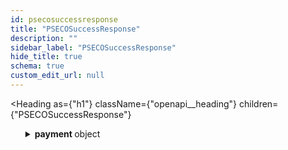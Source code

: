 ```yaml
---
id: psecosuccessresponse
title: "PSECOSuccessResponse"
description: ""
sidebar_label: "PSECOSuccessResponse"
hide_title: true
schema: true
custom_edit_url: null
---
```



<Heading
  as={"h1"}
  className={"openapi__heading"}
  children={"PSECOSuccessResponse"}
>
</Heading>





<ul>
  <SchemaItem
    collapsible={true}
    className={"schemaItem"}
  >
    <details
      style={{}}
      className={"openapi-markdown__details"}
    >
      <summary
        style={{}}
      >
        <span
          className={"openapi-schema__container"}
        >
          <strong
            className={"openapi-schema__property"}
          >
            payment
          </strong><span
            className={"openapi-schema__name"}
          >
             object
          </span>
        </span>
      </summary><div
        style={{"marginLeft":"1rem"}}
      >
        <SchemaItem
          collapsible={false}
          name={"hash"}
          required={false}
          schemaName={"string"}
          qualifierMessage={undefined}
          schema={{"type":"string","description":"Payment hash for verification","example":"aaaa222aaassasbbb333333"}}
        >
          
        </SchemaItem><SchemaItem
          collapsible={false}
          name={"country"}
          required={false}
          schemaName={"string"}
          qualifierMessage={undefined}
          schema={{"type":"string","description":"Country of the payment","example":"co"}}
        >
          
        </SchemaItem><SchemaItem
          collapsible={false}
          name={"merchant_payment_code"}
          required={false}
          schemaName={"string"}
          qualifierMessage={undefined}
          schema={{"type":"string","description":"Merchant payment code","example":"aa"}}
        >
          
        </SchemaItem><SchemaItem
          collapsible={false}
          name={"order_number"}
          required={false}
          schemaName={"string"}
          qualifierMessage={undefined}
          schema={{"type":"string","description":"Order number","example":"2121212121CCC"}}
        >
          
        </SchemaItem><SchemaItem
          collapsible={false}
          name={"status"}
          required={false}
          schemaName={"string"}
          qualifierMessage={undefined}
          schema={{"type":"string","description":"Payment status","example":"PE"}}
        >
          
        </SchemaItem><SchemaItem
          collapsible={false}
          name={"status_date"}
          required={false}
          schemaName={"date-time"}
          qualifierMessage={undefined}
          schema={{"type":"string","format":"date-time","description":"Date when the status was set","example":null}}
        >
          
        </SchemaItem><SchemaItem
          collapsible={false}
          name={"open_date"}
          required={false}
          schemaName={"date-time"}
          qualifierMessage={undefined}
          schema={{"type":"string","format":"date-time","description":"Date when the payment was opened","example":"2024-09-04 12:15:21"}}
        >
          
        </SchemaItem><SchemaItem
          collapsible={false}
          name={"confirm_date"}
          required={false}
          schemaName={"date-time"}
          qualifierMessage={undefined}
          schema={{"type":"string","format":"date-time","description":"Date when the payment was confirmed","example":null}}
        >
          
        </SchemaItem><SchemaItem
          collapsible={false}
          name={"transfer_date"}
          required={false}
          schemaName={"date-time"}
          qualifierMessage={undefined}
          schema={{"type":"string","format":"date-time","description":"Date when the payment was transferred","example":null}}
        >
          
        </SchemaItem><SchemaItem
          collapsible={false}
          name={"amount_br"}
          required={false}
          schemaName={"float"}
          qualifierMessage={undefined}
          schema={{"type":"number","format":"float","description":"Amount in local currency","example":204958}}
        >
          
        </SchemaItem><SchemaItem
          collapsible={false}
          name={"amount_ext"}
          required={false}
          schemaName={"float"}
          qualifierMessage={undefined}
          schema={{"type":"number","format":"float","description":"Amount in external currency","example":204958}}
        >
          
        </SchemaItem><SchemaItem
          collapsible={false}
          name={"amount_iof"}
          required={false}
          schemaName={"float"}
          qualifierMessage={undefined}
          schema={{"type":"number","format":"float","description":"Amount of IOF (Tax)","example":0}}
        >
          
        </SchemaItem><SchemaItem
          collapsible={false}
          name={"currency_rate"}
          required={false}
          schemaName={"string"}
          qualifierMessage={undefined}
          schema={{"type":"string","description":"Currency rate used","example":"1.0000"}}
        >
          
        </SchemaItem><SchemaItem
          collapsible={false}
          name={"currency_ext"}
          required={false}
          schemaName={"string"}
          qualifierMessage={undefined}
          schema={{"type":"string","description":"External currency code","example":"COP"}}
        >
          
        </SchemaItem><SchemaItem
          collapsible={false}
          name={"due_date"}
          required={false}
          schemaName={"date-time"}
          qualifierMessage={undefined}
          schema={{"type":"string","format":"date-time","description":"Due date for the payment","example":"2024-09-05 12:15:21"}}
        >
          
        </SchemaItem><SchemaItem
          collapsible={false}
          name={"instalments"}
          required={false}
          schemaName={"string"}
          qualifierMessage={undefined}
          schema={{"type":"string","description":"Number of instalments","example":"1"}}
        >
          
        </SchemaItem><SchemaItem
          collapsible={false}
          name={"payment_type_code"}
          required={false}
          schemaName={"string"}
          qualifierMessage={undefined}
          schema={{"type":"string","description":"Payment type code","example":"eft"}}
        >
          
        </SchemaItem><SchemaItem
          collapsible={false}
          name={"redirect_url"}
          required={false}
          schemaName={"string"}
          qualifierMessage={undefined}
          schema={{"type":"string","description":"URL to redirect after payment","example":"https://api.aaaaaa.com/ws/redirect/execute?hash=6aaa12121212121"}}
        >
          
        </SchemaItem><SchemaItem
          collapsible={false}
          name={"pre_approved"}
          required={false}
          schemaName={"boolean"}
          qualifierMessage={undefined}
          schema={{"type":"boolean","description":"Indicates if the payment was pre-approved","example":false}}
        >
          
        </SchemaItem><SchemaItem
          collapsible={false}
          name={"capture_available"}
          required={false}
          schemaName={"string"}
          qualifierMessage={undefined}
          schema={{"type":"string","description":"Indicates if capture is available","example":null}}
        >
          
        </SchemaItem>
      </div>
    </details>
  </SchemaItem>
</ul>
            